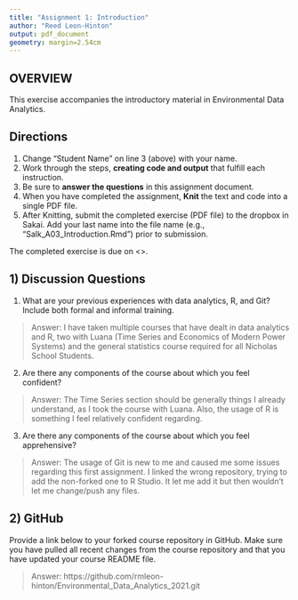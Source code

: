 ```yaml
---
title: "Assignment 1: Introduction"
author: "Reed Leon-Hinton"
output: pdf_document
geometry: margin=2.54cm
---
```


## OVERVIEW

This exercise accompanies the introductory material in Environmental Data Analytics. 

## Directions
1. Change "Student Name" on line 3 (above) with your name.
3. Work through the steps, **creating code and output** that fulfill each instruction.
4. Be sure to **answer the questions** in this assignment document.
6. When you have completed the assignment, **Knit** the text and code into a single PDF file.
8. After Knitting, submit the completed exercise (PDF file) to the dropbox in Sakai. Add your last name into the file name (e.g., "Salk_A03_Introduction.Rmd") prior to submission.

The completed exercise is due on <>.

## 1) Discussion Questions

1. What are your previous experiences with data analytics, R, and Git? Include both formal and informal training.

> Answer: I have taken multiple courses that have dealt in data analytics and R, two with Luana (Time Series and Economics of Modern Power Systems) and the general statistics course required for all Nicholas School Students. 

2. Are there any components of the course about which you feel confident?

> Answer: The Time Series section should be generally things I already understand, as I took the course with Luana. Also, the usage of R is something I feel relatively confident regarding. 

3. Are there any components of the course about which you feel apprehensive?

> Answer: The usage of Git is new to me and caused me some issues regarding this first assignment. I linked the wrong repository, trying to add the non-forked one to R Studio. It let me add it but then wouldn't let me change/push any files.


## 2) GitHub

Provide a link below to your forked course repository in GitHub. Make sure you have pulled all recent changes from the course repository  and that you have updated your course README file. 

> Answer: https://github.com/rmleon-hinton/Environmental_Data_Analytics_2021.git

